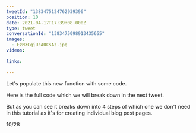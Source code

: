 ```yaml
---
tweetId: "1383475124762939396"
position: 10
date: 2021-04-17T17:39:08.000Z
type: tweet
conversationId: "1383475098913435655"
images:
  - EzMXCqjUcA0CsAz.jpg
videos:
  
links:
  
---
```

Let's populate this new function with some code.

Here is the full code which we will break down in the next tweet.

But as you can see it breaks down into 4 steps of which one we don't need in this tutorial as it's for creating individual blog post pages.

10/28 
